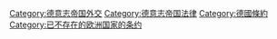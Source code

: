 [[Category:德意志帝国外交|Category:德意志帝国外交]]
[[Category:德意志帝国法律|Category:德意志帝国法律]]
[[Category:德國條約|Category:德國條約]]
[[Category:已不存在的欧洲国家的条约|Category:已不存在的欧洲国家的条约]]